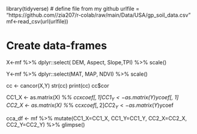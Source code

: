 library(tidyverse)
# define file from my github
urlfile = "https://github.com//zia207/r-colab/raw/main/Data/USA/gp_soil_data.csv"
mf<-read_csv(url(urlfile))

# Create  data-frames
X<-mf %>% dplyr::select( DEM, Aspect, Slope,TPI) %>%
  scale()

Y<-mf %>% dplyr::select(MAT, MAP, NDVI) %>%
  scale()
  
cc <- cancor(X,Y)
str(cc)
print(cc)
cc$cor

CC1_X <- as.matrix(X) %*% cc$xcoef[, 1]
CC1_Y <- as.matrix(Y) %*% cc$ycoef[, 1]
CC2_X <- as.matrix(X) %*% cc$xcoef[, 2]
CC2_Y <- as.matrix(Y) %*% cc$ycoef

cca_df <- mf %>% 
  mutate(CC1_X=CC1_X,
         CC1_Y=CC1_Y,
         CC2_X=CC2_X,
         CC2_Y=CC2_Y) %>%
  glimpse()